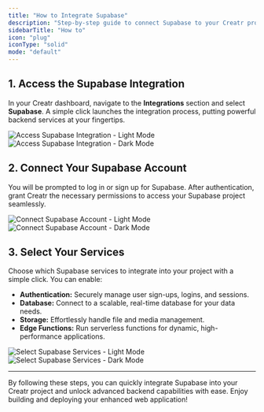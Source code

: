 ```yaml
---
title: "How to Integrate Supabase"
description: "Step-by-step guide to connect Supabase to your Creatr project"
sidebarTitle: "How to"
icon: "plug"
iconType: "solid"
mode: "default"
---
```


## 1. Access the Supabase Integration

In your Creatr dashboard, navigate to the **Integrations** section and select **Supabase**. A simple click launches the integration process, putting powerful backend services at your fingertips.

<img
  className="block dark:hidden mt-4 w-full rounded-xl"
  src="/images/supabase-access.png"
  alt="Access Supabase Integration - Light Mode"
/>
<img
  className="hidden dark:block mt-4 w-full rounded-xl"
  src="/images/supabase-access.png"
  alt="Access Supabase Integration - Dark Mode"
/>

## 2. Connect Your Supabase Account

You will be prompted to log in or sign up for Supabase. After authentication, grant Creatr the necessary permissions to access your Supabase project seamlessly.

<img
  className="block dark:hidden mt-4 w-full rounded-xl"
  src="/images/supabase-intro.png"
  alt="Connect Supabase Account - Light Mode"
/>
<img
  className="hidden dark:block mt-4 w-full rounded-xl"
  src="/images/supabase-intro.png"
  alt="Connect Supabase Account - Dark Mode"
/>

## 3. Select Your Services

Choose which Supabase services to integrate into your project with a simple click. You can enable:
- **Authentication:** Securely manage user sign-ups, logins, and sessions.
- **Database:** Connect to a scalable, real-time database for your data needs.
- **Storage:** Effortlessly handle file and media management.
- **Edge Functions:** Run serverless functions for dynamic, high-performance applications.

<img
  className="block dark:hidden mt-4 w-full rounded-xl"
  src="/images/supabase-services.png"
  alt="Select Supabase Services - Light Mode"
/>
<img
  className="hidden dark:block mt-4 w-full rounded-xl"
  src="/images/supabase-services.png"
  alt="Select Supabase Services - Dark Mode"
/>

---

By following these steps, you can quickly integrate Supabase into your Creatr project and unlock advanced backend capabilities with ease. Enjoy building and deploying your enhanced web application!


